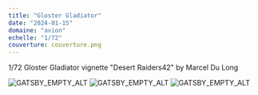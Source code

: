 ```yaml
---
title: "Gloster Gladiator"
date: "2024-01-15"
domaine: "avion"
echelle: "1/72"
couverture: couverture.png
---
```


1/72 Gloster Gladiator vignette "Desert Raiders42" by Marcel Du Long

![GATSBY_EMPTY_ALT](./0.jpg)
![GATSBY_EMPTY_ALT](./1.jpg)
![GATSBY_EMPTY_ALT](./2.jpg)
